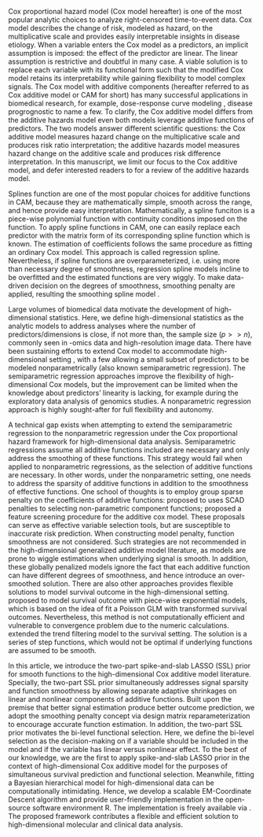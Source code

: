 \section{Introduction}

Cox proportional hazard model (Cox model hereafter) is one of the most popular analytic choices to analyze right-censored time-to-event data. Cox model describes the change of risk, modeled as hazard, on the multiplicative scale and provides easily interpretable insights in disease etiology. When a variable enters the Cox model as a predictors, an implicit assumption is imposed: the effect of the predictor are linear. The linear assumption is restrictive and doubtful in many case. A viable solution is to replace each variable with its functional form such that the modified Cox model retains its interpretability while gaining flexibility to model complex signals. The Cox model with additive components (hereafter referred to as Cox additive model or CAM for short) has many successful applications in biomedical research, for example, dose-response curve modeling \cite{Steenland2004}, disease progrognostic \cite{gray1992} to name a few. To clarify, the Cox additive model differs from the additive hazards model \cite{aalen1980} even both models leverage additive functions of predictors. The two models answer different scientific questions: the Cox additive model measures hazard change on the multiplicative scale and produces risk ratio interpretation; the additive hazards model measures hazard change on the additive scale and produces risk difference interpretation. In this manuscript, we limit our focus to the Cox additive model, and defer interested readers to \cite{lin1997} for a review of the additive hazards model.

Splines function are one of the most popular choices for additive functions in CAM, because they are mathematically simple, smooth across the range, and hence provide easy interpretation. Mathematically, a spline funciton is a piece-wise polynomial function with continuity conditions imposed on the function. \cite{Wood2017} To apply spline functions in CAM, one can easily replace each predictor with the matrix form of its corresponding spline function which is known. The estimation of coefficients follows the same procedure as fitting an ordinary Cox model. This approach is called regression spline. Nevertheless, if spline functions are overparameterized, i.e. using more than necessary degree of smoothness, regression spline models incline to be overfitted and the estimated functions are very wiggly. To make data-driven decision on the degrees of smoothness, smoothing penalty are applied, resulting the smoothing spline model \cite{reinsch1967}.

Large volumes of biomedical data motivate the development of high-dimensional statistics. Here, we define high-dimensional statistics as the analytic models to address analyses where the number of predictors/dimensions is close, if not more than, the sample size ($p>>n$), commonly seen in -omics data and high-resolution image data. There have been sustaining efforts to extend Cox model to accommodate high-dimensional setting \cite{tibshirani1997, fan2002, zhang2007, wu2012, bradic2011, fan2010}, with a few allowing a small subset of predictors to be modeled nonparametrically\cite{Leng2006, Du2010} (also known semiparametric regression). The semiparametric regression approaches improve the flexibility of high-dimensional Cox models, but the improvement can be limited when the knowledge about predictors' linearity is lacking, for example during the exploratory data analysis of genomics studies. A nonparametric regression approach is highly sought-after for full flexibility and autonomy.

A technical gap exists when attempting to extend the semiparametric regression to the nonparametric regression under the Cox proportional hazard framework for high-dimensional data analysis. Semiparametric regressions assume all additive functions included are necessary and only address the smoothing of these functions. This strategy would fail when applied to nonparametric regressions, as the selection of additive functions are necessary. In other words, under the nonparametric setting, one needs to address the sparsity of additive functions in addition to the smoothness of effective functions. One school of thoughts is to employ group sparse penalty on the coefficients of additive functions: \cite{Lian2013} proposed to uses SCAD penalties to selecting non-parametric component functions;\cite{Yang2018} proposed a feature screening procedure for the additive cox model. These proposals can serve as effective variable selection tools, but are susceptible to inaccurate risk prediction. When constructing model penalty, function smoothness are not considered. Such strategies are not recommended in the high-dimensional generalized additive model literature, as models are prone to wiggle estimations when underlying signal is smooth. \cite{Meier2009} In addition, these globally penalized models ignore the fact that each additive function can have different degrees of smoothness, and hence introduce an over-smoothed solution. \cite{scheipl2013} There are also other approaches provides flexible solutions to model survival outcome in the high-dimensional setting. \cite{bender2018} proposed to model survival outcome with piece-wise exponential models, which is based on the idea of fit a Poisson GLM with transformed survival outcomes. Nevertheless, this method is not computationally efficient and vulnerable to convergence problem due to the numeric calculations. \cite{wu2019} extended the trend filtering model to the survival setting. The solution is a series of step functions, which would not be optimal if underlying functions are assumed to be smooth.

In this article, we introduce the two-part spike-and-slab LASSO (SSL) prior for smooth functions \cite{guo2022} to the high-dimensional Cox additive model literature. Specially, the two-part SSL prior simultaneously addresses signal sparsity and function smoothness by allowing separate adaptive shrinkages on linear and nonlinear components of additive functions. Built upon the premise that better signal estimation produce better outcome prediction, we adopt the smoothing penalty concept via design matrix reparameterization to encourage accurate function estimation. In addition, the two-part SSL prior motivates the bi-level functional selection. Here, we define the bi-level selection as the decision-making on if a variable should be included in the model and if the variable has linear versus nonlinear effect. To the best of our knowledge, we are the first to apply spike-and-slab LASSO prior in the context of high-dimensional Cox additive model for the purposes of simultaneous survival prediction and functional selection. Meanwhile, fitting a Bayesian hierarchical model for high-dimensional data can be computationally intimidating. Hence, we develop a scalable EM-Coordinate Descent algorithm and provide user-friendly implementation in the open-source software environment R\cite{R2021}. The implementation is freely available via \url{https://github.com/boyiguo1/BHAM}. The proposed framework contributes a flexible and efficient solution to high-dimensional molecular and clinical data analysis.
